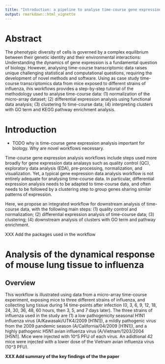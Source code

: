 ```yaml
---
title: "Introduction: a pipeline to analyse time-course gene expression data"
output: rmarkdown::html_vignette
---
```


# Abstract


The phenotypic diversity of cells is governed by a complex equilibrium between
their genetic identity and their environmental interactions: Understanding the
dynamics of gene expression is a fundamental question of biology. However,
analysing time-course transcriptomic data raises unique challenging
statistical and computational questions, requiring the development of novel
methods and software.  Using as case study time-course transcriptomics data
from mice exposed to different strains of influenza, ihis workflows provides a
step-by-step tutorial of the methodology used to analyse time-course data:
(1) normalization of the micro-array dataset; (2) differential expression
analysis using functional data analysis; (3) clustering fo time-course data;
(4) interpreting clusters with GO term and KEGG pathway enrichment analysis.


# Introduction

- TODO why is time-course gene expression analysis important for biology. Why
  are novel workflows necessary.

Time-course gene expression analysis workflows include steps used more broadly
for gene expression data analasys such as quality control (QC), exploratory
data analysis (EDA), pre-processing, normalization, and visualization. Yet, a
typical gene expression data analysis workflow is not entirely adequate for
analysing time-course data. In particular, differential expression analysis
needs to be adapted to time-course data, and often needs to be followed by a
clustering step to group genes sharing similar patterns of expression.

Here, we propose an integrated workflow for downstream analysis of time-course
data, with the following main steps: (1) quality control and normalization;
(2) differential expression analysis of time-course data; (3) clustering; (4)
downstream analysis of clusters with GO term and pathway enrichment.

XXX Add the packages used in the workflow

# Analysis of the dynamical response of mouse lung tissue to influenza

## Overview

This workflow is illustrated using data from a micro-array time-course
experiment, exposing mice to three different strains of influenza, and
collecting lung tissue during 14 time-points after infection (0, 3, 6, 9, 12,
18, 24, 30, 36, 48, 60 hours, then 3, 5, and 7 days later). The three strains
of influenza used in the study are (1) a low pathogenicity seasonal H1N1
influenza virus (A/Kawasaki/UTK4/2009 [H1N1]), a mildly pathogenic virus from
the 2009 pandemic season (A/California/04/2009 [H1N1]), and a highly
pathogenic H5N1 avian influenza virus (A/Vietnam/1203/2004 [H5N1]. Mice were
injected with 10^5 PFU of each virus. An adidtional 42 mice were injected with
a lower dose of the Vietnam avian influenza virus (10^3 PFU).


**XXX Add summary of the key findings of the the paper**

